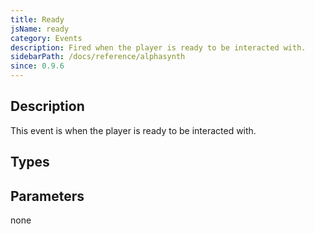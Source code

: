 ```yaml
---
title: Ready
jsName: ready
category: Events
description: Fired when the player is ready to be interacted with.
sidebarPath: /docs/reference/alphasynth
since: 0.9.6
---
```



## Description
This event is when the player is ready to be interacted with.

<EventDescription metadata={metadata} />

## Types

<TypeTable>
    <TypeRow type="net" name="Action" />    
    <TypeRow type="js" name="function()" />    
</TypeTable>

## Parameters
none